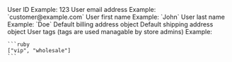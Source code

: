 
<Expandable title="properties">
  <ResponseField name="id" type="integer">
    User ID
    Example: 123
  </ResponseField>

  <ResponseField name="email" type="string">
    User email address
    Example: `customer@example.com`
  </ResponseField>

  <ResponseField name="first_name" type="string">
    User first name
    Example: `John`
  </ResponseField>

  <ResponseField name="last_name" type="string">
    User last name
    Example: `Doe`
  </ResponseField>

  <ResponseField name="bill_address" type="Spree::Address">
    Default billing address object
    <SpreeAddress />
  </ResponseField>

  <ResponseField name="ship_address" type="Spree::Address">
    Default shipping address object
    <SpreeAddress />
  </ResponseField>

  <ResponseField name="tag_list" type="array">
    User tags (tags are used managable by store admins)
    Example:

    ```ruby
    ["vip", "wholesale"]
    ```
  </ResponseField>
</Expandable>